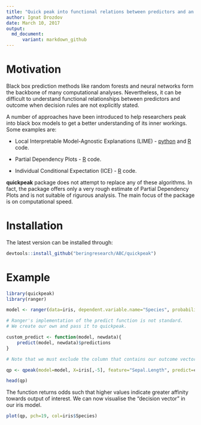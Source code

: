 ```yaml
---
title: "Quick peak into functional relations between predictors and an outcome."
author: Ignat Drozdov
date: March 10, 2017
output:
  md_document:
      variant: markdown_github
---
```


# Motivation
Black box prediction methods like random forests and neural networks form the backbone of many computational analyses. Nevertheless, it can be difficult to understand functional relationships between predictors and outcome when decision rules are not explicitly stated.

A number of approaches have been introduced to help researchers peak into black box models to get a better understanding of its inner workings. Some examples are:

* Local Interpretable Model-Agnostic Explanations (LIME) - [python](https://github.com/marcotcr/lime) and [R](https://github.com/thomasp85/lime) code.

* Partial Dependency Plots - [R](https://github.com/bgreenwell/pdp) code.

* Individual Conditional Expectation (ICE) - [R](https://github.com/kapelner/ICEbox) code.

__quickpeak__ package does not attempt to replace any of these algorithms. In fact, the package offers only a very rough estimate of Partial Dependency Plots and is not suitable of rigurous analysis. The main focus of the package is on computational speed.

# Installation

The latest version can be installed through:

```r
devtools::install_github("beringresearch/ABC/quickpeak")
```

# Example

```r
library(quickpeak)
library(ranger)

model <- ranger(data=iris, dependent.variable.name="Species", probability=TRUE)

# Ranger's implementation of the predict function is not standard.
# We create our own and pass it to quickpeak.

custom_predict <- function(model, newdata){
	predict(model, newdata)$predictions
}

# Note that we must exclude the column that contains our outcome vector from the training dataset prior to passing it to qpeak.

qp <- qpeak(model=model, X=iris[,-5], feature="Sepal.Length", predict=custom_predict)

head(qp)

```

The function returns odds such that higher values indicate greater affinity towards output of interest. We can now visualise the "decision vector" in our iris model.

```r
plot(qp, pch=19, col=iris$Species)
```
